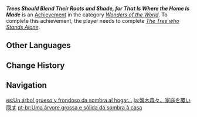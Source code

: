 {{Achievement Infobox
|id           = 85006
|order id     = 5006
|category     = Wonders of the World
|description  = Witness the story of [[Yuan Hong]]'s household.
|requirements = Complete ''[[The Tree who Stands Alone]]''.
|primogems    = 5
|tracking     = 
|hidden       = 1
|type         = Quest
}}
'''''Trees Should Blend Their Roots and Shade, for That Is Where the Home Is Made''''' is an [[Achievement]] in the category ''[[Wonders of the World]]''. To complete this achievement, the player needs to complete ''[[The Tree who Stands Alone]]''.
<!--
==Trivia==

==Video Guides==
{{EVT
|video1   = 
|caption1 = 
}}
-->
==Other Languages==
{{Other Languages
|en      = Trees Should Blend Their Roots and Shade, for That Is Where the Home Is Made
|zhs     = 盘木森森，荫蔽家庭
|zhs_rm  = Pánmù Sēnsēn, Yīnbì Jiātíng
|zht     = 盤木森森，蔭蔽家庭
|zht_rm  = Pánmù Sēnsēn, Yīnbì Jiātíng
|zh_tl   = A Tree Winding and Lush, Providing Shade for a Family
|ja      = 盤木森々、家庭を覆い隠す
|ja_rm   = Banboku Shinshin, Katei wo Ooikakusu{{Assumed}}
|ja_tl   = A Tree Winding and Lush, Enshrouding a Family
|ko      = 우거진 나무가 가족을 보호하네
|ko_rm   = Ugeojin Namuga Gajok-eul Bohohane
|ko_tl   = Dense Trees Protect Families
|es      = Un árbol grueso y frondoso da sombra al hogar...
|es_tl   = A Thick and Leafy Tree Shades the Home...
|fr      = La petite maison dans les bois
|fr_tl   = Little House in the Woods
|fr_note = Reference to {{w|Little House on the Prairie (TV series)|''Little House on the Prairie''}}
|ru      = Под густой тенью древа соберётся вся семья
|ru_tl   = Under the Dense Shade of a Tree the Whole Family Gathers
|th      = ต้นไม้ควรผสานรากและร่มเงา
|th_rm   = 
|th_tl   = 
|vi      = Cây Lớn Rậm Rạp, Che Chở Nhà Ta...
|vi_tl   = 
|de      = Ein Heim zwischen den Bäumen
|de_tl   = A Home Between the Trees
|id      = Hutan Rindang Bertumbuh, Menjadi Rumah Berteduh
|id_tl   = The Shady Forest Grows, Becomes a Shelter
|pt      = Uma árvore grossa e sólida dá sombra à casa
|pt_tl   = 
|tr      = Ağaçlar Kök Salıp Gölgesiyle Güneşten Korumalı, Yuva Dediğin Böyle Olmalı
|tr_tl   = Trees Should Be Rooted and Protect With Their Shade From the Sun, That's What You Call a Home
|it      = La casa nel bosco
|it_tl   = 
}}

==Change History==
{{Change History|1.0}}
<!--
==References==
{{Reflist}}
-->
==Navigation==
{{Achievement Navbox|Wonders of the World|Quest}}

[[es:Un árbol grueso y frondoso da sombra al hogar...]]
[[ja:盤木森々、家庭を覆い隠す]]
[[pt-br:Uma árvore grossa e sólida dá sombra à casa]]